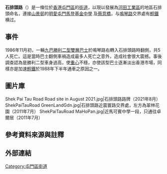 {{Infobox Hong Kong Road
| 中文街道名稱 = 石排頭路
| 英文街道名稱 = Shek Pai Tau Road
| 圖片         = File:ShekPaiTauRoad 2016.jpg
| 圖片說明     = 石排頭路與鳴琴路交界（2016年10月）
| 路段總長度   = 1
| 車速限制     = 50
| 行車線數量   = 4線雙程
| 所在地區     = [[香港|香港]][[屯門|屯門]]
| 起點         = 旺賢街交界（近[[山景邨|山景邨]]）
| 終點         = [[蔡意橋|蔡意橋]]／建盛里交界（近[[卓爾居|卓爾居]]）
| 通車日期     = 1970年代
}}
'''石排頭路'''（{{lang-en|'''Shek Pai Tau Road'''}}）是一條位於[[香港|香港]][[屯門區|屯門區]]的[[街道|街道]]，以現以發展為[[屯門工業區|河田工業區]]的地區石排頭命名，連接[[山景邨|山景邨]]的[https://www.myschool.hk/secondary-school/Caritas-Tuen-Mun-Marden-Foundation-Secondary-School 明愛屯門馬登基金中學] {{Wayback|url=https://www.myschool.hk/secondary-school/Caritas-Tuen-Mun-Marden-Foundation-Secondary-School |date=20190513030946 }}及[[蔡意橋|蔡意橋]]，与[[鳴琴路|鳴琴路]]交界處有[[香港輕鐵|輕鐵]]横过。

==事件==
1986年11月初，一輛[[九巴|九巴]][[勝利二型|勝利二型]][[雙層巴士|雙層巴士]]於鳴琴路右轉入石排頭路時翻側，共5人死亡。這是當時巴士翻側車禍造成最多人死亡之意外，造成社會很大震撼。事後調查認為是勝利二型車身過高，使[[重心|重心]]不穩，亦使該型巴士逐漸淡出香港市場，同樣亦是加速[[香港輕鐵|輕鐵]]於1988年下半年通車之原因之一。

==圖片庫==
<gallery>
Shek Pai Tau Road Road site in August 2021.jpg|石排頭路路牌（2021年8月）
ShekPaiTauRoad GreenLandGdn.jpg|石排頭路近震寰路交界處，左方為翠林花園（2011年7月）
ShekPaiTauRoad MaHoPan.jpg|近馬可賓中學一段，只通往卓爾居（2011年7月）
</gallery>

==參考資料來源與註釋==
{{reflist|2}}
{{noteFoot}}

==外部連結==
{{commonscat|Shek Pai Tau Road}}
[[Category:屯門區街道|Category:屯門區街道]]

{{hk-road-stub}}